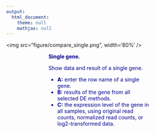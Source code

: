```yaml
---
output:
  html_document:
    theme: null
    mathjax: null
---
```


<div align='center'>
<img src="figure/compare_single.png", width='80%' />
</div>
<div style="color:darkblue; padding:0 3cm">
**Single gene.**

Show data and result of a single gene.

  - **A:** enter the row name of a single gene.
  - **B:** results of the gene from all selected DE methods.
  - **C:** the expression level of the gene in all samples, using original read counts, normalized read counts, or log2-transformed data.

</div>